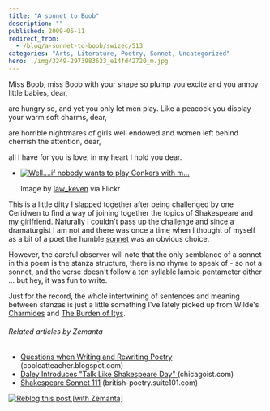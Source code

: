 ```yaml
---
title: "A sonnet to Boob"
description: ""
published: 2009-05-11
redirect_from:
  - /blog/a-sonnet-to-boob/swizec/513
categories: "Arts, Literature, Poetry, Sonnet, Uncategorized"
hero: ./img/3249-2973983623_e14fd42720_m.jpg
---
```


Miss Boob, miss Boob with your shape so plump you excite and you annoy little babies, dear,

are hungry so, and yet you only let men play. Like a peacock you display your warm soft charms, dear,

are horrible nightmares of girls well endowed and women left behind cherrish the attention, dear,

all I have for you is love, in my heart I hold you dear.

- [![Well....if nobody wants to play Conkers with m...](./img/3249-2973983623_e14fd42720_m.jpg "Well....if nobody wants to play Conkers with m...")](http://www.flickr.com/photos/66164549@N00/2973983623/)

  Image by [law_keven](http://www.flickr.com/photos/66164549@N00/2973983623/) via Flickr

This is a little ditty I slapped together after being challenged by one Ceridwen to find a way of joining together the topics of Shakespeare and my girlfriend. Naturally I couldn't pass up the challenge and since a dramaturgist I am not and there was once a time when I thought of myself as a bit of a poet the humble [sonnet](http://en.wikipedia.org/wiki/Sonnet "Sonnet") was an obvious choice.

However, the careful observer will note that the only semblance of a sonnet in this poem is the stanza structure, there is no rhyme to speak of - so not a sonnet, and the verse doesn't follow a ten syllable lambic pentameter either ... but hey, it was fun to write.

Just for the record, the whole intertwining of sentences and meaning between stanzas is just a little something I've lately picked up from Wilde's [Charmides](<http://en.wikisource.org/wiki/Charmides_(Wilde)>) and [The Burden of Itys](http://en.wikisource.org/wiki/The_Burden_of_Itys).

###### Related articles by Zemanta

- [Questions when Writing and Rewriting Poetry ](http://coolcatteacher.blogspot.com/2009/05/questions-when-writing-and-rewriting.html)(coolcatteacher.blogspot.com)
- [Daley Introduces "Talk Like Shakespeare Day" ](http://chicagoist.com/2009/04/20/talk_like_shakespeare_day_introduce.php)(chicagoist.com)
- [Shakespeare Sonnet 111](http://british-poetry.suite101.com/article.cfm/shakespeare_sonnet_111) (british-poetry.suite101.com)

[![Reblog this post [with Zemanta]](http://img.zemanta.com/reblog_e.png?x-id=5181da31-1589-4f0a-beb7-c9eaed8e6258)](http://reblog.zemanta.com/zemified/5181da31-1589-4f0a-beb7-c9eaed8e6258/ "Reblog this post [with Zemanta]")
